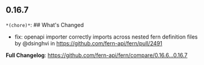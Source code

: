 ## 0.16.7
`*(chore)*`: ## What's Changed
* fix: openapi importer correctly imports across nested fern definition files by @dsinghvi in https://github.com/fern-api/fern/pull/2491


**Full Changelog**: https://github.com/fern-api/fern/compare/0.16.6...0.16.7

